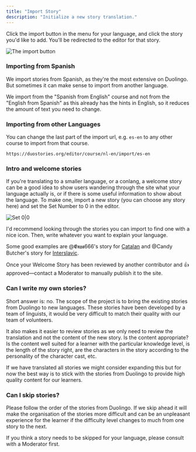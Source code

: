 ```yaml
---
title: "Import Story"
description: "Initialize a new story translation."
---
```


Click the import button in the menu for your language, and click the story you'd like to add. You'll be redirected to the editor for that story.

![The import button](/docs/story-creation/import.png "Import")

### Importing from Spanish

We import stories from Spanish, as they're the most extensive on Duolingo. But sometimes it can make sense
to import from another language.

We import from the "Spanish from English" course and not from the "English from Spanish" as this already has
the hints in English, so it reduces the amount of text you need to change.

### Importing from other Languages

You can change the last part of the import url, e.g. `es-en` to any other course to import from that course.
```
https://duostories.org/editor/course/nl-en/import/es-en
```

### Intro and welcome stories
If you're translating to a smaller language, or a conlang, a welcome story can be a good idea to show users wandering
through the site what your language actually is, or if there is some useful information to show about the language.
To make one, import a new story (you can choose any story here) and set the Set Number to 0 in the editor.

![Set 0|0](/docs/story-creation/set00.png "Set 0|0")

I'd recommend looking through the stories you can import to find one with a nice icon.
Then, write whatever you want to explain your language.

Some good examples are @𝕰𝖓𝖝𝖆666's story for [Catalan](https://www.duostories.org/story/2179)
and @Candy Butcher's story for [Interslavic](https://www.duostories.org/story/2030).

Once your Welcome Story has been reviewed by another contributor and 👍 approved—contact
a Moderator to manually publish it to the site.

### Can I write my own stories?
Short answer is: no. The scope of the project is to bring the existing stories from Duolingo to new languages.
These stories have been developed by a team of linguists, it would be very difficult to match their quality with our
team of volunteers.

It also makes it easier to review stories as we only need to review the translation and not the content of the new story.
Is the content appropriate? Is the content well suited for a learner with the particular knowledge level, is the length of
the story right, are the characters in the story according to the personality of the character cast, etc.

If we have translated all stories we might consider expanding this but for now the best way is to stick with the stories
from Duolingo to provide high quality content for our learners.

### Can I skip stories?
Please follow the order of the stories from Duolingo. If we skip ahead it will make the organisation of the stories more
difficult and can be an unpleasant experience for the learner if the difficulty level changes to much from one story to
the next.

If you think a story needs to be skipped for your language, please consult with a Moderator first.
